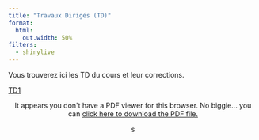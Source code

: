 ```yaml
---
title: "Travaux Dirigés (TD)"
format:
  html:
    out.width: 50%
filters:
  - shinylive
---
```




Vous trouverez ici les TD du cours et leur corrections.

[TD1](1-Simulation/td1_generer_alea.pdf)

<center>
```{=html}
<object data="1-Simulation/td1_generer_alea.pdf?#zoom=Fit&scrollbar=0&toolbar=0&navpanes=0" type="application/pdf"  width="360" height="450">
  <p>It appears you don't have a PDF viewer for this browser.
  No biggie... you can <a href="path/to/your.pdf">click here to
  download the PDF file.</a></p>
</object>s
```


</center>